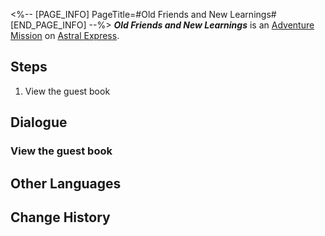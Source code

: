 <%-- [PAGE_INFO]
PageTitle=#Old Friends and New Learnings#
[END_PAGE_INFO] --%>
{{Stub|Dialogue.}}
{{Mission Infobox
|id            = 4010141
|title         = 
|image         = <!--Mission Old Friends and New Learnings.png-->
|type          = Adventure
|event_name    = 
|chapter       = 
|requirements  = {{cx}}<!--Hidden Exploration Objective ID 4010140--> completed
|summary       = <!--official mission summary from Fate's Atlas-->
|characters    = Trailblazer
|startLocation = [[Astral Express]] - [[Parlor Car]]
|world         = Astral Express
|area          = Parlor Car
|prev          = 
|next          = 
|rewards       = Credit*5,000
}}
'''''Old Friends and New Learnings''''' is an [[Adventure Mission]] on [[Astral Express]].

==Steps==
# View the guest book

<!--
==Gameplay Notes==

--><!--
==Trial Character==

-->
==Dialogue==
{{Stub Dialogue}}
{{Dialogue End}}

===View the guest book===
{{Mission Description|type=adventure|location=Parlor Car|update|Pom-Pom has left a guest book for the Express's visitors. Go take a look at what's written on its pages.}}
{{Dialogue Start}}
:{{tx}}
{{Dialogue End}}

==Other Languages==
{{Other Languages
|en   = Old Friends and New Learnings
|zhs  = 旧友新知
|zht  = 舊友新知
|ja   = 旧友新知
|ko   = 옛 친구, 새로운 인연
|es   = Viejos amigos y nuevos conocimientos
|fr   = Vieilles connaissances et nouvelles découvertes
|ru   = Старые друзья и новые знания
|th   = เพื่อนเก่าเล่าใหม่
|vi   = Bạn Cũ, Tri Thức Mới
|de   = Alte Freunde und neues Wissen
|id   = Pengetahuan Baru dan Teman Lama
|pt   = Velhos Amigos e Novos Aprendizados
}}

==Change History==
{{Change History|1.5}}
